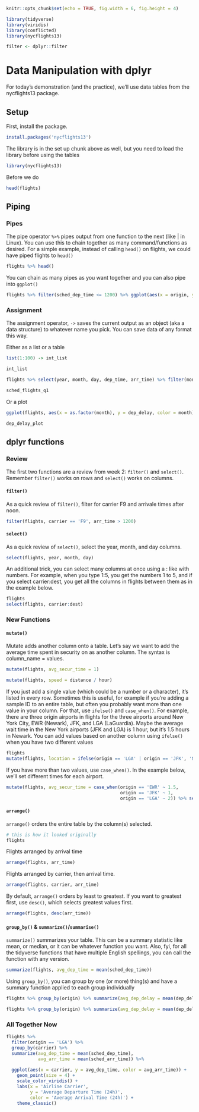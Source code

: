 ```{r setup, include=FALSE}
knitr::opts_chunk$set(echo = TRUE, fig.width = 6, fig.height = 4)

library(tidyverse)
library(viridis)
library(conflicted)
library(nycflights13)

filter <- dplyr::filter
```

# Data Manipulation with dplyr

For today's demonstration (and the practice), we'll use data tables from the nycflights13 package. 

## Setup

First, install the package.

```{r}
install.packages('nycflights13')
```

The library is in the set up chunk above  as well, but you need to load the library before using the tables

```{r}
library(nycflights13)
```

Before we do 

```{r}
head(flights)
```

## Piping

### Pipes

The pipe operator `%>%` pipes output from one function to the next (like | in Linux). You can use this to chain together as many command/functions as desired. For a simple example, instead of calling `head()` on flights, we could have piped flights to `head()`

```{r}
flights %>% head()
```

You can chain as many pipes as you want together and you can also pipe into `ggplot()`

```{r}
flights %>% filter(sched_dep_time <= 1200) %>% ggplot(aes(x = origin, y = dep_time, color = origin)) + geom_violin()
```

### Assignment

The assignment operator, `->` saves the current output as an object (aka a data structure) to whatever name you pick. You can save data of any format this way.

Either as a list or a table

```{r}
list(1:100) -> int_list

int_list
```

```{r}
flights %>% select(year, month, day, dep_time, arr_time) %>% filter(month >= 3) -> sched_flights_q1

sched_flights_q1
```

Or a plot

```{r}
ggplot(flights, aes(x = as.factor(month), y = dep_delay, color = month)) + geom_boxplot() + scale_color_viridis() + labs(x = 'Month', y = 'Departure Delay (min)') + theme_classic() + theme(legend.position = 'none') -> dep_delay_plot

dep_delay_plot
```

## dplyr functions

### Review

The first two functions are a review from week 2: `filter()` and `select()`. Remember `filter()` works on rows and `select()` works on columns.

#### `filter()`

As a quick review of `filter()`, filter for carrier F9 and arrivale times after noon.

```{r}
filter(flights, carrier == 'F9', arr_time > 1200)
```

#### `select()`

As a quick review of `select()`, select the year, month, and day columns.

```{r}
select(flights, year, month, day)
```

An additional trick, you can select many columns at once using a : like with numbers. For example, when you type 1:5, you get the numbers 1 to 5, and if you select carrier:dest, you get all the columns in flights between them as in the example below.

```{r}
flights
select(flights, carrier:dest)
```

### New Functions

#### `mutate()`

Mutate adds another column onto a table. Let's say we want to add the average time spent in security on as another column. The syntax is column_name = values.

```{r}
mutate(flights, avg_secur_time = 1)

mutate(flights, speed = distance / hour)
```

If you just add a single value (which could be a number or a character), it's listed in every row. Sometimes this is useful, for example if you're adding a sample ID to an entire table, but often you probably want more than one value in your column. For that, use `ifelse()` and `case_when()`. For example, there are three origin airports in flights for the three airports around New York City, EWR (Newark), JFK, and LGA (LaGuardia). Maybe the average wait time in the New York airports (JFK and LGA) is 1 hour, but it's 1.5 hours in Newark. You can add values based on another column using `ifelse()` when you have two different values

```{r}
flights
mutate(flights, location = ifelse(origin == 'LGA' | origin == 'JFK', 'NY', 'NJ')) %>% select (origin, location)
```

If you have more than two values, use `case_when()`. In the example below, we'll set different times for each airport.

```{r}
mutate(flights, avg_secur_time = case_when(origin == 'EWR' ~ 1.5,
                                           origin == 'JFK' ~ 1,
                                           origin == 'LGA' ~ 2)) %>% select(origin, avg_secur_time)
```

#### `arrange()`

`arrange()` orders the entire table by the column(s) selected.

```{r}
# this is how it looked originally
flights
```

Flights arranged by arrival time

```{r}
arrange(flights, arr_time)
```

Flights arranged by carrier, then arrival time.

```{r}
arrange(flights, carrier, arr_time)
```

By default, `arrange()` orders by least to greatest. If you want to greatest first, use `desc()`, which selects greatest values first.

```{r}
arrange(flights, desc(arr_time))
```

#### `group_by()` & `summarize()`/`summarise()`

`summarize()` summarizes your table. This can be a summary statistic like mean, or median, or it can be whatever function you want. Also, fyi, for all the tidyverse functions that have multiple English spellings, you can call the function with any version. 

```{r}
summarize(flights, avg_dep_time = mean(sched_dep_time))
```

Using `group_by()`, you can group by one (or more) thing(s) and have a summary function applied to each group individually

```{r}
flights %>% group_by(origin) %>% summarize(avg_dep_delay = mean(dep_delay, na.rm = TRUE))

flights %>% group_by(origin) %>% summarize(avg_dep_delay = mean(dep_delay, na.rm = TRUE)) %>% ungroup()
```

### All Together Now

```{r}
flights %>% 
  filter(origin == 'LGA') %>% 
  group_by(carrier) %>% 
  summarize(avg_dep_time = mean(sched_dep_time), 
            avg_arr_time = mean(sched_arr_time)) %>%
  
  ggplot(aes(x = carrier, y = avg_dep_time, color = avg_arr_time)) + 
    geom_point(size = 4) + 
    scale_color_viridis() +
    labs(x = 'Airline Carrier', 
         y = 'Average Departure Time (24h)', 
         color = 'Average Arrival Time (24h)') +
    theme_classic()
```






